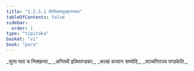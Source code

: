 ```yaml
---
title: "1.2.5.1 विनीतवत्थुउद्दानगाथा"
tableOfContents: false
sidebar:
  order: 1
type: "tipitaka"
basket: "vi"
book: "para"
---
```



<DynamicBreadcrumb />

<Paragraph number="1411" type="verses" book="para">
_सुत्ता मता च निक्खन्ता,_  
_अनित्थी इत्थिपण्डका;_  
_कलहं कत्वान सम्मोदि,_  
_सञ्चरित्तञ्च पण्डकेति._
</Paragraph>